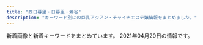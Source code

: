 ```yaml
---
title: "西日暮里・日暮里・鶯谷"
description: "キーワード別にの巨乳アジアン・チャイナエステ嬢情報をまとめました。"
---
```


新着画像と新着キーワードをまとめています。
2021年04月20日の情報です。

<DmmAffiliateIns />
<KeywordTable
  shops={
    [
    {
        "img_links": [
            "http://minopom.xyz/picture/head.jpg",
            "http://www.minopom.xyz/uploads/allimg/210410/1-2104101450455A.jpg",
            "http://minopom.xyz/uploads/allimg/210410/1-2104101450455A.jpg",
            "http://minopom.xyz/uploads/210419/1-21041914162C16.jpg",
            "http://minopom.xyz/uploads/allimg/210410/1-21041014500NX.jpg",
            "http://www.minopom.xyz/uploads/allimg/210410/1-210410145204C9.jpg",
            "http://www.minopom.xyz/uploads/allimg/210419/1-210419142001C9.jpg",
            "http://minopom.xyz/picture/room3.jpg",
            "http://www.minopom.xyz/uploads/allimg/210410/1-210410144323118.jpg",
            "http://www.minopom.xyz/uploads/allimg/210410/1-21041014413S64.jpg",
            "http://minopom.xyz/uploads/allimg/210410/1-21041014450GC.jpg",
            "http://minopom.xyz/picture/img.site-builder.jpg",
            "http://minopom.xyz/uploads/allimg/210406/1-21040614313L45.jpg",
            "http://minopom.xyz/uploads/allimg/210410/1-210410144323118.jpg",
            "http://minopom.xyz/uploads/allimg/210410/1-210410144PY50.jpg",
            "http://minopom.xyz/uploads/210406/1-2104061433121E.jpg",
            "http://www.minopom.xyz/picture/head.jpg",
            "http://www.minopom.xyz/uploads/allimg/210410/1-21041014450GC.jpg",
            "http://minopom.xyz/uploads/allimg/210419/1-210419142001C9.jpg",
            "http://minopom.xyz/uploads/allimg/210410/1-210410145204C9.jpg",
            "http://www.minopom.xyz/picture/totop_04.png",
            "http://minopom.xyz/uploads/210406/1-210406143244C2.jpg",
            "http://minopom.xyz/uploads/allimg/210410/1-210410144U4934.jpg",
            "http://www.minopom.xyz/picture/img.site-builder.jpg",
            "http://www.minopom.xyz/uploads/allimg/210410/1-210410144U4934.jpg",
            "http://minopom.xyz/picture/room2.jpg",
            "http://minopom.xyz/uploads/210406/1-210406143111G0.jpg",
            "http://minopom.xyz/uploads/allimg/210410/1-21041014413S64.jpg",
            "http://minopom.xyz/picture/room1.jpg",
            "http://www.minopom.xyz/uploads/allimg/210410/1-210410145124148.jpg",
            "http://minopom.xyz/uploads/allimg/210410/1-210410145124148.jpg",
            "http://minopom.xyz/picture/totop_04.png"
        ],
        "keywords": {
            "\u4e73": 6
        },
        "name": "\u30ed\u30fc\u30ba",
        "station": "JR\u7530\u7aef\u99c5",
        "url": "http://minopom.xyz/"
    },
    {
        "keywords": {
            "87": 3,
            "86": 3,
            "C": 11,
            "88": 5
        },
        "name": "\u6e29\u99a8\u6e2f-\u304a\u3093\u304d\u3087\u3046\u3053\u3046-",
        "station": "JR\u897f\u65e5\u66ae\u91cc\u99c5",
        "img_links": [
            "http://onkyoukou.tyo.cm/photos/sites/88/2017/03/staff2.jpg",
            "http://onkyoukou.tyo.cm/images/s_pick.jpg",
            "http://onkyoukou.tyo.cm/images/top.png",
            "http://onkyoukou.tyo.cm/images/acc2.jpg",
            "http://onkyoukou.tyo.cm/images/s_staff1.jpg",
            "http://onkyoukou.tyo.cm/images/n3.jpg",
            "http://onkyoukou.tyo.cm/images/s_news.jpg",
            "http://onkyoukou.tyo.cm/images/acc3.jpg",
            "http://onkyoukou.tyo.cm/photos/sites/88/2020/03/2020030111163079.jpg",
            "http://onkyoukou.tyo.cm/images/nbj3.jpg",
            "http://onkyoukou.tyo.cm/photos/sites/88/2017/03/staff1.jpg",
            "http://onkyoukou.tyo.cm/images/n1.jpg",
            "http://onkyoukou.tyo.cm/images/s_face.jpg",
            "http://onkyoukou.tyo.cm/images/nbj1.jpg",
            "http://onkyoukou.tyo.cm/images/line.jpg",
            "http://onkyoukou.tyo.cm/images/s_staff.jpg",
            "http://onkyoukou.tyo.cm/images/face_bj3.jpg",
            "http://onkyoukou.tyo.cm/images/face_bj.jpg",
            "http://onkyoukou.tyo.cm/images/acc1.jpg",
            "http://onkyoukou.tyo.cm/photos/sites/88/2017/03/staff4.jpg",
            "http://onkyoukou.tyo.cm/images/s_mobile.jpg",
            "http://onkyoukou.tyo.cm/images/mobile.jpg"
        ],
        "url": "http://onkyoukou.tyo.cm/"
    },
    {
        "name": "\u7e01",
        "station": "JR\u65e5\u66ae\u91cc\u99c5\u6771\u53e3",
        "keywords": {
            "C": 6
        },
        "img_links": [
            "http://www.en-nippori.net/image/mainparts/images/navi01_07.jpg",
            "http://www.en-nippori.net/image/therapist/03.jpg",
            "http://www.en-nippori.net/image/mainparts/images/navi01_05.jpg",
            "http://www.en-nippori.net/image/therapist/01.jpg",
            "http://www.en-nippori.net/image/mainparts/images/navi01_02.jpg",
            "http://www.en-nippori.net/image/mainparts/images/navi01_04.jpg",
            "http://www.en-nippori.net/image/index/top.jpg",
            "http://www.en-nippori.net/image/mainparts/images/navi01_03.jpg",
            "http://www.en-nippori.net/image/mainparts/main.jpg",
            "http://www.en-nippori.net/image/therapist/04.jpg",
            "http://www.en-nippori.net/image/therapist/02.jpg",
            "http://www.en-nippori.net/image/mainparts/images/navi01_06.jpg",
            "http://www.en-nippori.net/image/therapist/06.jpg"
        ],
        "url": "http://www.en-nippori.net/"
    },
    {
        "img_links": [
            "http://www.ai-lian.work/images/1.jpg",
            "http://www.ai-lian.work/images/int1.jpg",
            "http://www.ai-lian.work/img/aya1.jpg",
            "http://www.ai-lian.work/images/3.jpg",
            "http://www.ai-lian.work/images/sys1.jpg",
            "http://www.ai-lian.work/images/interior_t.jpg",
            "http://www.ai-lian.work/images/rec1.jpg",
            "http://www.ai-lian.work/images/mobile.jpg",
            "http://www.ai-lian.work/images/head.jpg",
            "http://www.ai-lian.work/images/news.jpg",
            "http://www.ai-lian.work/images/2.jpg",
            "http://www.ai-lian.work/images/tel.jpg",
            "http://www.ai-lian.work/img/yui1.jpg",
            "http://www.ai-lian.work/images/staff_t.jpg",
            "http://www.ai-lian.work/images/line.png",
            "http://www.ai-lian.work/images/ta.jpg",
            "http://www.ai-lian.work/img/saya1.jpg",
            "http://www.ai-lian.work/images/int2.jpg"
        ],
        "station": "JR\u9daf\u8c37\u99c5\u5317\u53e3",
        "url": "http://www.ai-lian.work/",
        "keywords": {},
        "name": "\u5fc3\u7f8e"
    },
    {
        "url": "http://www.relax-mirai.info/",
        "keywords": {},
        "img_links": [
            "http://www.relax-mirai.info/images/qr.jpg",
            "http://www.relax-mirai.info/images/sayuri1.jpg",
            "http://www.relax-mirai.info/gals/risa1.jpg",
            "http://www.relax-mirai.info/gals/emi1.jpg",
            "http://www.relax-mirai.info/images/m04.jpg",
            "http://www.relax-mirai.info/i/120/sayuri1.jpg",
            "http://www.relax-mirai.info/i/images/sayuri1.jpg",
            "http://www.relax-mirai.info/i/images/momo1.jpg",
            "http://www.relax-mirai.info/images/m02.jpg",
            "http://www.relax-mirai.info/images/info01.jpg",
            "http://www.relax-mirai.info/gals/kaka1.jpg",
            "http://www.relax-mirai.info/images/risa1.jpg",
            "http://www.relax-mirai.info/images/m03.jpg",
            "http://www.relax-mirai.info/images/info02.jpg",
            "http://www.relax-mirai.info/images/momo1.jpg",
            "http://www.relax-mirai.info/gals/aki1.jpg"
        ],
        "station": "\u65e5\u66ae\u91cc\u99c5\u6771\u53e3",
        "name": "\u672a\u6765"
    },
    {
        "station": "JR\u9daf\u8c37\u99c5\u5317\u53e3",
        "url": "http://www.es-ms.work/",
        "name": "\u685c\u306e\u5bb6",
        "img_links": [
            "http://www.es-ms.work/staff/kaya.jpg",
            "http://www.es-ms.work/staff/sayuri.jpg",
            "http://www.es-ms.work/img/rina1.jpg",
            "http://www.es-ms.work/images/rec2.jpg",
            "http://www.es-ms.work/images/ac1.jpg",
            "http://www.es-ms.work/images/head.jpg",
            "http://www.es-ms.work/images/3.jpg",
            "http://www.es-ms.work/images/interior_t.jpg",
            "http://www.es-ms.work/img/kaya1.jpg",
            "http://www.es-ms.work/images/1.jpg",
            "http://www.es-ms.work/images/sys.jpg",
            "http://www.es-ms.work/staff/rina.jpg",
            "http://www.es-ms.work/images/s1.png",
            "http://www.es-ms.work/images/tg.jpg",
            "http://www.es-ms.work/images/int2.jpg",
            "http://www.es-ms.work/images/rec1.jpg",
            "http://www.es-ms.work/img/sayuri1.jpg",
            "http://www.es-ms.work/images/2.jpg",
            "http://www.es-ms.work/images/news.jpg",
            "http://www.es-ms.work/images/staff_t.jpg",
            "http://www.es-ms.work/images/int1.jpg"
        ],
        "keywords": {}
    },
    {
        "url": "http://es-minami.com/",
        "name": "\u307f\u306a\u307f",
        "station": "JR\u65e5\u66ae\u91cc\u99c5\u6771\u53e3",
        "img_links": [
            "http://es-minami.com/gals/riri1.jpg",
            "http://www.es-minami.com/images/mika1.jpg",
            "http://es-minami.com/images/mika1.jpg",
            "http://es-minami.com/images/nana1.jpg",
            "http://www.es-minami.com/img/mika2.jpg",
            "http://es-minami.com/images/staff-bar.png",
            "http://www.es-minami.com/gals/sayuri2.jpg",
            "http://es-minami.com/images/mobole.png",
            "http://es-minami.com/gals/mika2.jpg",
            "http://www.es-minami.com/images/sayuri1.jpg",
            "http://es-minami.com/gals/mika1.jpg",
            "http://www.es-minami.com/img/nana1.jpg",
            "http://www.es-minami.com/gals/yuki1.jpg",
            "http://es-minami.com/images/sayuri2.jpg",
            "http://www.es-minami.com/gals/rika1.jpg",
            "http://es-minami.com/images/pick_staff6.jpg",
            "http://www.es-minami.com/img/sayuri2.jpg",
            "http://www.es-minami.com/images/rika1.jpg",
            "http://es-minami.com/images/sayuri1.jpg",
            "http://www.es-minami.com/gals/mika1.jpg",
            "http://es-minami.com/img/nana1.jpg",
            "http://www.es-minami.com/img/yuki1.jpg",
            "http://www.es-minami.com/gals/nana1.jpg",
            "http://es-minami.com/gals/sayuri2.jpg",
            "http://www.es-minami.com/images/mika2.jpg",
            "http://www.es-minami.com/gals/riri1.jpg",
            "http://es-minami.com/images/rika1.jpg",
            "http://es-minami.com/img/yuki1.jpg",
            "http://es-minami.com/gals/nana1.jpg",
            "http://www.es-minami.com/img/riri1.jpg",
            "http://es-minami.com/images/yuki1.jpg",
            "http://es-minami.com/img/mika1.jpg",
            "http://www.es-minami.com/gals/mika2.jpg",
            "http://www.es-minami.com/images/nana1.jpg",
            "http://es-minami.com/gals/rika1.jpg",
            "http://www.es-minami.com/images/pick_staff6.jpg",
            "http://www.es-minami.com/images/riri1.jpg",
            "http://www.es-minami.com/gals/sayuri1.jpg",
            "http://es-minami.com/gals/sayuri1.jpg",
            "http://es-minami.com/img/riri1.jpg",
            "http://www.es-minami.com/gals/sakura1.jpg",
            "http://es-minami.com/img/mika2.jpg",
            "http://www.es-minami.com/images/mobole.png",
            "http://www.es-minami.com/img/sayuri1.jpg",
            "http://es-minami.com/gals/sakura1.jpg",
            "http://www.es-minami.com/img/mika1.jpg",
            "http://www.es-minami.com/images/news.png",
            "http://www.es-minami.com/images/staff-bar.png",
            "http://es-minami.com/img/sayuri2.jpg",
            "http://es-minami.com/img/sayuri1.jpg",
            "http://es-minami.com/images/mika2.jpg",
            "http://es-minami.com/images/riri1.jpg",
            "http://es-minami.com/gals/yuki1.jpg",
            "http://www.es-minami.com/images/sayuri2.jpg",
            "http://es-minami.com/images/news.png",
            "http://www.es-minami.com/images/yuki1.jpg"
        ],
        "keywords": {}
    },
    {
        "station": "JR\u897f\u65e5\u66ae\u91cc\u99c5",
        "url": "http://flowerscent.este.work/",
        "keywords": {
            "D": 12,
            "83": 36,
            "86": 12,
            "E": 12,
            "87": 12,
            "C": 36
        },
        "img_links": [
            "http://flowerscent.este.work/2/uploadimg/1599833697.jpg",
            "http://flowerscent.este.work/head_3_4691_1556258938113847.png",
            "http://flowerscent.este.work/head_1_4691_1553674270167089.png",
            "http://flowerscent.este.work/2/uploadimg/1600260826.jpg",
            "http://flowerscent.este.work/head_2_4691_1553674270815382.png"
        ],
        "name": "\u3075\u308f\u3075\u308f"
    },
    {
        "url": "https://www.sofia-est.com/",
        "img_links": [
            "https://www.sofia-est.com/img/material/noimg_b.jpg",
            "https://www.sofia-est.com/img/material/page3_subt1.png",
            "https://www.sofia-est.com/img/material/page6_subt1.png",
            "https://www.sofia-est.com/img/material/page5_subt2.png",
            "https://www.sofia-est.com/img/girl/main/s81_1.jpg",
            "https://www.sofia-est.com/img/material/top_movie.png",
            "https://www.sofia-est.com/img/material/yakusoku.png",
            "https://www.sofia-est.com/img/material/pagetop_rollout.png",
            "https://www.sofia-est.com/img/girl/thumb/s85_3.jpg",
            "https://www.sofia-est.com/img/material/photo8.jpg",
            "https://www.sofia-est.com/img/material/mob_t5.jpg",
            "https://www.sofia-est.com/img/material/page6_subt2.png",
            "https://www.sofia-est.com/img/material/gm6_rollout.png",
            "https://www.sofia-est.com/img/girl/main/s94_1.jpg",
            "https://www.sofia-est.com/img/girl/thumb/s57_1.jpg",
            "https://www.sofia-est.com/img/material/gm5_rollout.png",
            "https://www.sofia-est.com/img/girl/list/s94_list.jpg",
            "https://www.sofia-est.com/img/material/sd_rt_btn.png",
            "https://www.sofia-est.com/img/girl/thumb/s106_3.jpg",
            "https://www.sofia-est.com/img/girl/thumb/s97_2.jpg",
            "https://www.sofia-est.com/img/girl/thumb/s81_1.jpg",
            "https://www.sofia-est.com/img/material/photo4.jpg",
            "https://www.sofia-est.com/img/girl/thumb/s99_2.jpg",
            "https://www.sofia-est.com/img/girl/pickup/pickup20191220093702.jpg",
            "https://www.sofia-est.com/img/girl/list/s108_list.jpg",
            "https://www.sofia-est.com/img/girl/list/s56_list.jpg",
            "https://www.sofia-est.com/img/girl/main/s100_1.jpg",
            "https://www.sofia-est.com/img/material/photo6.jpg",
            "https://www.sofia-est.com/img/material/gm3_rollout.png",
            "https://www.sofia-est.com/img/material/iph.png",
            "https://www.sofia-est.com/img/girl/main/s97_1.jpg",
            "https://www.sofia-est.com/img/material/mob_m3_rev1.jpg",
            "https://www.sofia-est.com/img/girl/thumb/s94_1.jpg",
            "https://www.sofia-est.com/img/top/topslide20141211.jpg",
            "https://www.sofia-est.com/img/material/coursepoint_rev2.png",
            "https://www.sofia-est.com/img/girl/main/s55_1.jpg",
            "https://www.sofia-est.com/img/girl/thumb/s99_1.jpg",
            "https://www.sofia-est.com/img/girl/main/s89_1.jpg",
            "https://www.sofia-est.com/img/material/mob_t3.jpg",
            "https://www.sofia-est.com/img/material/page5_subt1.png",
            "https://www.sofia-est.com/img/material/gm1_rollout.png",
            "https://www.sofia-est.com/img/girl/main/s106_1.jpg",
            "https://www.sofia-est.com/img/material/page4_subt1.png",
            "https://www.sofia-est.com/img/material/hosi5.png",
            "https://www.sofia-est.com/img/material/courseoption_rev1.png",
            "https://www.sofia-est.com/img/material/movie_right_yaji.png",
            "https://www.sofia-est.com/img/material/mob_t2.jpg",
            "https://www.sofia-est.com/img/girl/list/s55_list.jpg",
            "https://www.sofia-est.com/img/material/mob_m1_rev1.jpg",
            "https://www.sofia-est.com/img/material/top_pickup.png",
            "https://www.sofia-est.com/img/material/page8_subt1.png",
            "https://www.sofia-est.com/img/banner/koko_120x60.png",
            "https://www.sofia-est.com/img/material/page2_subt1.png",
            "https://www.sofia-est.com/img/material/page4_subt2.png",
            "https://www.sofia-est.com/img/material/noimg_thumb.jpg",
            "https://www.sofia-est.com/img/girl/main/s92_1.jpg",
            "https://www.sofia-est.com/img/girl/thumb/s55_1.jpg",
            "https://www.sofia-est.com/img/material/page6_subt3.png",
            "https://www.sofia-est.com/img/material/gm4_rollout.png",
            "https://www.sofia-est.com/img/girl/list/s100_list.jpg",
            "https://www.sofia-est.com/img/girl/thumb/s94_2.jpg",
            "https://www.sofia-est.com/img/material/mob_youtube.png",
            "https://www.sofia-est.com/img/girl/main/s108_1.jpg",
            "https://www.sofia-est.com/img/material/mob_t1.jpg",
            "https://www.sofia-est.com/img/girl/main/s85_1.jpg",
            "https://www.sofia-est.com/img/material/gm2_rollout.png",
            "https://www.sofia-est.com/img/material/top_infomation.png",
            "https://www.sofia-est.com/img/girl/pickup/pickup20200111122329.jpg",
            "https://www.sofia-est.com/img/material/photo1.jpg",
            "https://www.sofia-est.com/img/material/mobileqr.png",
            "https://www.sofia-est.com/img/girl/thumb/s56_2.jpg",
            "https://www.sofia-est.com/img/girl/list/s85_list.jpg",
            "https://www.sofia-est.com/img/girl/thumb/s85_2.jpg",
            "https://www.sofia-est.com/img/material/top_newface.png",
            "https://www.sofia-est.com/img/girl/pickup/pickup20190509222453.jpg",
            "https://www.sofia-est.com/img/material/page8_subt2.png",
            "https://www.sofia-est.com/img/material/doublecourse_rev1.png",
            "https://www.sofia-est.com/img/material/movie_left_yaji.png",
            "https://www.sofia-est.com/img/material/photo7.jpg",
            "https://www.sofia-est.com/img/material/mob_m4.jpg",
            "https://www.sofia-est.com/img/girl/mobilepickup/mobilepickup20200302124127.jpg",
            "https://www.sofia-est.com/img/girl/list/s92_list.jpg",
            "https://www.sofia-est.com/img/material/top_twitter.png",
            "https://www.sofia-est.com/img/girl/thumb/s84_1.jpg",
            "https://www.sofia-est.com/img/girl/thumb/s55_2.jpg",
            "https://www.sofia-est.com/img/girl/thumb/s106_5.jpg",
            "https://www.sofia-est.com/img/girl/main/s99_1.jpg",
            "https://www.sofia-est.com/img/girl/list/s89_list.jpg",
            "https://www.sofia-est.com/img/girl/list/s99_list.jpg",
            "https://www.sofia-est.com/img/girl/thumb/s89_2.jpg",
            "https://www.sofia-est.com/img/girl/main/s56_1.jpg",
            "https://www.sofia-est.com/img/girl/list/s57_list.jpg",
            "https://www.sofia-est.com/img/material/course_tanta2.png",
            "https://www.sofia-est.com/img/girl/thumb/s56_1.jpg",
            "https://www.sofia-est.com/img/girl/list/s81_list.jpg",
            "https://www.sofia-est.com/img/material/page3_1_subt1.png",
            "https://www.sofia-est.com/img/girl/main/s84_1.jpg",
            "https://www.sofia-est.com/img/material/photo5.jpg",
            "https://www.sofia-est.com/img/girl/list/s106_list.jpg",
            "https://www.sofia-est.com/img/girl/thumb/s106_1.jpg",
            "https://www.sofia-est.com/img/girl/thumb/s106_2.jpg",
            "https://www.sofia-est.com/img/material/course_tanta1.png",
            "https://www.sofia-est.com/img/material/mob_m2_rev1.jpg",
            "https://www.sofia-est.com/img/material/top_news.png",
            "https://www.sofia-est.com/img/girl/thumb/s100_1.jpg",
            "https://www.sofia-est.com/img/girl/thumb/s89_1.jpg",
            "https://www.sofia-est.com/img/girl/pickup/pickup20191220093623.jpg",
            "https://www.sofia-est.com/img/girl/thumb/s92_1.jpg",
            "https://www.sofia-est.com/img/material/movie20141210.jpg",
            "https://www.sofia-est.com/img/material/phototxt.jpg",
            "https://www.sofia-est.com/img/top/topslide20150918.jpg",
            "https://www.sofia-est.com/img/girl/thumb/s106_4.jpg",
            "https://www.sofia-est.com/img/girl/list/s111_list.jpg",
            "https://www.sofia-est.com/img/girl/list/s97_list.jpg",
            "https://www.sofia-est.com/img/girl/thumb/s81_3.jpg",
            "https://www.sofia-est.com/img/material/top_camp.png",
            "https://www.sofia-est.com/img/top/topslide20141210.jpg",
            "https://www.sofia-est.com/img/girl/thumb/s108_1.jpg",
            "https://www.sofia-est.com/img/girl/thumb/s92_2.jpg",
            "https://www.sofia-est.com/img/material/page7_subt1.png",
            "https://www.sofia-est.com/img/girl/list/s84_list.jpg",
            "https://www.sofia-est.com/img/girl/thumb/s97_1.jpg",
            "https://www.sofia-est.com/img/girl/thumb/s55_3.jpg",
            "https://www.sofia-est.com/img/material/noimg_m.jpg",
            "https://www.sofia-est.com/img/girl/thumb/s81_2.jpg",
            "https://www.sofia-est.com/img/material/photobig.jpg",
            "https://www.sofia-est.com/img/what/coupon202009.png",
            "https://www.sofia-est.com/img/material/mob_t4.jpg",
            "https://www.sofia-est.com/img/girl/thumb/s84_2.jpg",
            "https://www.sofia-est.com/img/girl/main/s57_1.jpg",
            "https://www.sofia-est.com/img/material/photo3.jpg",
            "https://www.sofia-est.com/img/girl/thumb/s81_5.jpg",
            "https://www.sofia-est.com/img/material/mob_m5.jpg",
            "https://www.sofia-est.com/img/girl/thumb/s100_2.jpg",
            "https://www.sofia-est.com/img/material/movieicon.png",
            "https://www.sofia-est.com/img/girl/thumb/s85_1.jpg",
            "https://www.sofia-est.com/img/material/photo2.jpg",
            "https://www.sofia-est.com/img/material/top_kodawari.png",
            "https://www.sofia-est.com/img/material/top_kodawariimg1.jpg",
            "https://www.sofia-est.com/img/material/page3_1_subt2.png",
            "https://www.sofia-est.com/img/material/top_about.png",
            "https://www.sofia-est.com/img/girl/thumb/s81_4.jpg"
        ],
        "station": "JR\u65e5\u66ae\u91cc\u99c5\u5357\u53e3",
        "name": "\u30bd\u30d5\u30a3\u30a2",
        "keywords": {
            "\u30bb\u30af\u30b7\u30fc": 23,
            "E": 1,
            "G": 2
        }
    },
    {
        "url": "http://momo.tyo.cm/",
        "img_links": [
            "http://momo.tyo.cm/images/tit05.png",
            "http://momo.tyo.cm/photos/sites/53/2021/02/2021021607405730.jpg",
            "http://momo.tyo.cm/photos/sites/53/2021/02/2021021607405658.jpg",
            "http://momo.tyo.cm/images/tit01.png",
            "http://momo.tyo.cm/images/tit_com04.png",
            "http://momo.tyo.cm/images/tit_staff.png",
            "http://momo.tyo.cm/images/nav_link01.png",
            "http://momo.tyo.cm/images/pagetop.png",
            "http://momo.tyo.cm/images/tit02.png",
            "http://momo.tyo.cm/images/nav_link02.png",
            "http://momo.tyo.cm/images/tit_com05.png",
            "http://momo.tyo.cm/images/tit_com.png",
            "http://momo.tyo.cm/images/bg_pick.png",
            "http://momo.tyo.cm/images/border02.png",
            "http://momo.tyo.cm/images/border01.png",
            "http://momo.tyo.cm/images/tit_com01.png",
            "http://momo.tyo.cm/images/nav_link03.png",
            "http://momo.tyo.cm/images/nav_link05.png",
            "http://momo.tyo.cm/photos/sites/53/2021/02/2021021607405578.jpg",
            "http://momo.tyo.cm/images/top_slider02.jpg",
            "http://momo.tyo.cm/images/tit04.png",
            "http://momo.tyo.cm/images/nav_link06.png",
            "http://momo.tyo.cm/images/news.png",
            "http://momo.tyo.cm/images/top_slider01.jpg",
            "http://momo.tyo.cm/photos/sites/53/2021/02/2021021607405882.jpg",
            "http://momo.tyo.cm/images/tit_link01.png",
            "http://momo.tyo.cm/images/tit_com03.png",
            "http://momo.tyo.cm/images/tit03.png",
            "http://momo.tyo.cm/images/nav_link04.png",
            "http://momo.tyo.cm/images/tit_com02.png"
        ],
        "keywords": {
            "D": 20,
            "85": 5,
            "86": 15
        },
        "name": "\u6843",
        "station": "JR\u65e5\u66ae\u91cc\u99c5\u5357\u53e3"
    },
    {
        "keywords": {
            "C": 21
        },
        "station": "JR\u9daf\u8c37\u99c5\u5317\u53e3",
        "url": "http://es-rlx.com/",
        "img_links": [
            "http://es-rlx.com/staff/yuki/01.jpg",
            "http://es-rlx.com/img/access/kanban.png",
            "http://es-rlx.com/staff/minami/01.jpg",
            "http://es-rlx.com/staff/sakura/01.jpg",
            "http://es-rlx.com/staff/anna/01mb.jpg",
            "http://es-rlx.com/pic/top2.jpg",
            "http://es-rlx.com/img/ft_tel.png",
            "http://es-rlx.com/img/ttl_tnew.png",
            "http://es-rlx.com/img/access/roaddm.png",
            "http://es-rlx.com/pic/head.png",
            "http://es-rlx.com/staff/yuki/01mb.jpg",
            "http://es-rlx.com/img/ttl_mobile.png",
            "http://es-rlx.com/img/youtube.jpg",
            "http://es-rlx.com/img/ttl_staff.png",
            "http://es-rlx.com/img/access/road03.jpg",
            "http://es-rlx.com/staff/mai/01.jpg",
            "http://es-rlx.com/staff/rumi/01.jpg",
            "http://es-rlx.com/staff/anna/01.jpg",
            "http://es-rlx.com/img/access/road02.jpg",
            "http://es-rlx.com/pic/top3.jpg",
            "http://es-rlx.com/staff/rumi/01mb.jpg",
            "http://es-rlx.com/img/access/road04.jpg",
            "http://es-rlx.com/img/access/road01.jpg",
            "http://es-rlx.com/i/files/homeimg.jpg",
            "http://es-rlx.com/staff/sakura/01mb.jpg",
            "http://es-rlx.com/staff/mai/01mb.jpg",
            "http://es-rlx.com/staff/minami/01mb.jpg",
            "http://es-rlx.com/pic/top1.jpg",
            "http://es-rlx.com/img/ttl_rec.png"
        ],
        "name": "\u5065\u7f8e\u5802"
    },
    {
        "station": "JR\u897f\u65e5\u66ae\u91cc\u99c5",
        "img_links": [],
        "keywords": {},
        "url": "http://chou.ies.bz/",
        "name": "\u706f\u308a\u5c4b"
    },
    {
        "station": "JR\u65e5\u66ae\u91cc\u99c5\u5357\u53e3",
        "img_links": [
            "http://www.mac-riraku106.xyz/uploads/200501/1-200501125159161.jpg",
            "http://www.mac-riraku106.xyz/uploads/191128/1-19112Q3111UF.jpg",
            "http://www.mac-riraku106.xyz/uploads/200801/1-200P1110631926.jpg",
            "http://www.mac-riraku106.xyz/uploads/200310/1-200310130925920.jpg",
            "http://www.mac-riraku106.xyz/uploads/200501/1-200501145011C2.jpg",
            "http://www.mac-riraku106.xyz/uploads/190723/23-1.jpg",
            "http://www.mac-riraku106.xyz/uploads/200818/1-200QQ5535E92.jpg",
            "http://www.mac-riraku106.xyz/uploads/191209/1-1912091229204E.jpg",
            "http://www.mac-riraku106.xyz/uploads/200310/1-200310130Z0421.jpg",
            "http://www.mac-riraku106.xyz/uploads/190826/1-1ZR6144611E0.jpg",
            "http://www.mac-riraku106.xyz/uploads/200818/1-200QQ55415J4.jpg",
            "http://www.mac-riraku106.xyz/uploads/190723/10-2.jpg",
            "http://www.mac-riraku106.xyz/static/picture/tel.png",
            "http://www.mac-riraku106.xyz/uploads/190723/1-1.jpg",
            "http://www.mac-riraku106.xyz/uploads/200801/1-200P1110A4M2.jpg",
            "http://www.mac-riraku106.xyz/uploads/190723/10-1.jpg",
            "http://www.mac-riraku106.xyz/uploads/200325/1-2003251H340B9.jpg",
            "http://www.mac-riraku106.xyz/uploads/200317/1-20031G44235R7.jpg",
            "http://www.mac-riraku106.xyz/static/picture/top-img09.png",
            "http://www.mac-riraku106.xyz/static/picture/michi01.png",
            "http://www.mac-riraku106.xyz/uploads/200310/1-20031013091I08.jpg",
            "http://www.mac-riraku106.xyz/uploads/190723/23-2.jpg",
            "http://www.mac-riraku106.xyz/uploads/190926/1-1Z926131R6102.jpg",
            "http://www.mac-riraku106.xyz/uploads/191106/1-191106092T0531.jpg",
            "http://www.mac-riraku106.xyz/uploads/191106/1-191106092S0357.jpg",
            "http://www.mac-riraku106.xyz/uploads/200818/1-200QQ554231G.jpg",
            "http://www.mac-riraku106.xyz/uploads/200325/1-2003251H312V4.jpg",
            "http://www.mac-riraku106.xyz/uploads/191106/1-191106092J62Y.jpg",
            "http://www.mac-riraku106.xyz/uploads/190723/30-1.jpg",
            "http://www.mac-riraku106.xyz/uploads/191008/1-19100Q5453V63.jpg",
            "http://www.mac-riraku106.xyz/uploads/191128/1-19112Q3102OP.jpg",
            "http://www.mac-riraku106.xyz/uploads/200801/1-200P1110412514.jpg",
            "http://www.mac-riraku106.xyz/uploads/190723/33-1.jpg",
            "http://www.mac-riraku106.xyz/static/picture/top-img03.png",
            "http://www.mac-riraku106.xyz/static/picture/top-img02.png",
            "http://www.mac-riraku106.xyz/uploads/200501/1-200501125300127.jpg",
            "http://www.mac-riraku106.xyz/uploads/190723/21-1.jpg",
            "http://www.mac-riraku106.xyz/uploads/190926/1-1Z926131T2408.jpg",
            "http://www.mac-riraku106.xyz/uploads/190906/1-1ZZ612503C39.jpg",
            "http://www.mac-riraku106.xyz/static/picture/call.png",
            "http://www.mac-riraku106.xyz/uploads/191128/1-19112Q31009521.jpg",
            "http://www.mac-riraku106.xyz/uploads/190723/23-3.jpg",
            "http://www.mac-riraku106.xyz/uploads/190723/34-1.jpg",
            "http://www.mac-riraku106.xyz/uploads/200501/1-200501145002a7.jpg",
            "http://www.mac-riraku106.xyz/static/picture/michi02.png",
            "http://www.mac-riraku106.xyz/uploads/200317/1-20031G44220J0.jpg",
            "http://www.mac-riraku106.xyz/uploads/190723/25-1.jpg",
            "http://www.mac-riraku106.xyz/uploads/200501/1-200501125251121.jpg",
            "http://www.mac-riraku106.xyz/uploads/190906/1-1ZZ6125225A4.jpg",
            "http://www.mac-riraku106.xyz/static/picture/2.jpg",
            "http://www.mac-riraku106.xyz/uploads/190723/1-2.jpg",
            "http://www.mac-riraku106.xyz/uploads/191209/1-191209123459153.jpg",
            "http://www.mac-riraku106.xyz/uploads/191219/1-19121912423J29.jpg",
            "http://www.mac-riraku106.xyz/uploads/191008/1-19100Q5451M20.jpg",
            "http://www.mac-riraku106.xyz/static/picture/1.jpg",
            "http://www.mac-riraku106.xyz/uploads/200501/1-200501125150516.jpg",
            "http://www.mac-riraku106.xyz/uploads/200608/1-20060Q0251EY.jpg",
            "http://www.mac-riraku106.xyz/uploads/200317/1-20031G4420c38.jpg",
            "http://www.mac-riraku106.xyz/uploads/191209/1-191209122ZY50.jpg",
            "http://www.mac-riraku106.xyz/uploads/200501/1-200501144951148.jpg",
            "http://www.mac-riraku106.xyz/uploads/191219/1-191219124141563.jpg",
            "http://www.mac-riraku106.xyz/uploads/200608/1-20060Q02506204.jpg",
            "http://www.mac-riraku106.xyz/uploads/190826/1-1ZR614462Qa.jpg",
            "http://www.mac-riraku106.xyz/static/picture/top-img01.png"
        ],
        "name": "\u306f\u305f\u3061",
        "keywords": {
            "E": 6,
            "94": 3,
            "D": 50,
            "C": 18,
            "85": 17,
            "F": 3,
            "86": 19
        },
        "url": "http://www.mac-riraku106.xyz/"
    },
    {
        "keywords": {
            "87": 3,
            "86": 8,
            "D": 15,
            "83": 4
        },
        "station": "JR\u9daf\u8c37\u99c5\u5317\u53e3",
        "name": "\u30e9\u30d4\u30b9",
        "img_links": [
            "http://lapis.tyo.cm/images/s_blog.jpg",
            "http://lapis.tyo.cm/images/new.jpg",
            "http://lapis.tyo.cm/images/pick_bj1.jpg",
            "http://lapis.tyo.cm/images/s_staff.jpg",
            "http://lapis.tyo.cm/images/s_link.jpg",
            "http://lapis.tyo.cm/images/s_face.jpg",
            "http://lapis.tyo.cm/images/s_pick.jpg",
            "http://lapis.tyo.cm/photos/sites/75/2021/01/2021010407562290.jpg",
            "http://lapis.tyo.cm/images/nbj3.jpg",
            "http://lapis.tyo.cm/photos/sites/75/2021/01/2021010407562324.jpg",
            "http://lapis.tyo.cm/images/nbj1.jpg",
            "http://lapis.tyo.cm/images/mobile.jpg",
            "http://lapis.tyo.cm/photos/sites/75/2021/01/2021010407562482.jpg",
            "http://lapis.tyo.cm/images/top.png",
            "http://lapis.tyo.cm/photos/sites/75/2021/01/2021010407562697.jpg",
            "http://lapis.tyo.cm/images/pick_bj3.jpg"
        ],
        "url": "http://lapis.tyo.cm/"
    },
    {
        "station": "JR\u65e5\u66ae\u91cc\u99c5\u6771\u53e3",
        "keywords": {
            "E": 1,
            "D": 8,
            "86": 9
        },
        "name": "\u548c\u5408 \u308f\u3054\u3046",
        "img_links": [
            "http://esthe-aroma.red/images/r4.jpg",
            "http://esthe-aroma.red/images/cg07.jpg",
            "http://esthe-aroma.red/images/r3.jpg",
            "http://esthe-aroma.red/link/menlog.jpg",
            "http://esthe-aroma.red/images/sruru.jpg",
            "http://esthe-aroma.red/images/cg04.jpg",
            "http://esthe-aroma.red/images/cg09.jpg",
            "http://esthe-aroma.red/images/cg08.jpg",
            "http://esthe-aroma.red/images/cg01.jpg",
            "http://esthe-aroma.red/images/cg02.jpg",
            "http://esthe-aroma.red/images/cg10.jpg",
            "http://esthe-aroma.red/images/r2.jpg",
            "http://esthe-aroma.red/images/cg06.jpg",
            "http://esthe-aroma.red/images/r1.jpg",
            "http://esthe-aroma.red/images/news.png",
            "http://esthe-aroma.red/images/imm.jpg",
            "http://esthe-aroma.red/images/kan.jpg",
            "http://esthe-aroma.red/images/top.png",
            "http://esthe-aroma.red/images/evetop.png",
            "http://esthe-aroma.red/images/cg03.jpg",
            "http://esthe-aroma.red/images/precau.png",
            "http://esthe-aroma.red/images/staff_s.png",
            "http://esthe-aroma.red/images/rec.png"
        ],
        "url": "http://esthe-aroma.red/"
    },
    {
        "url": "https://mominoki.tyo.ac/",
        "name": "\u3082\u307f\u306e\u6728",
        "keywords": {},
        "img_links": [],
        "station": "\u753a\u5c4b\u99c51\u756a\u51fa\u53e3"
    }
]
}
/>
<DmmAffiliateScript />
